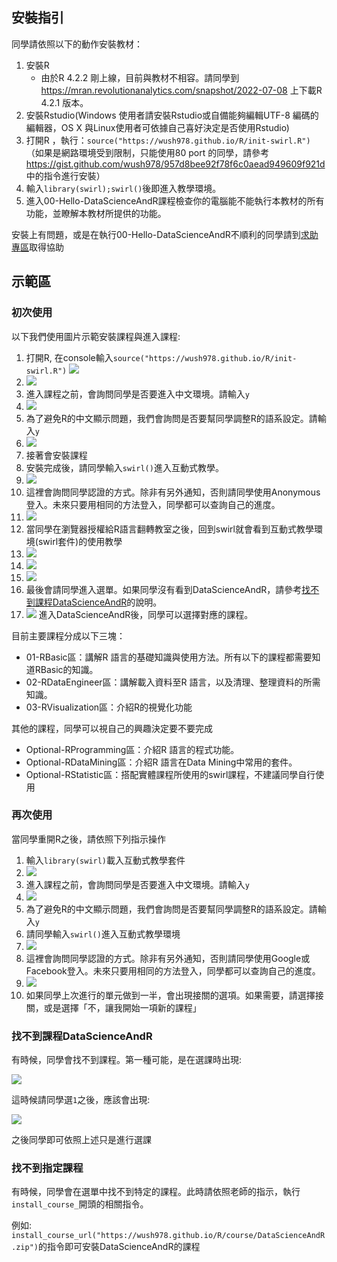 ## 安裝指引

同學請依照以下的動作安裝教材：

1. 安裝R
    - 由於R 4.2.2 剛上線，目前與教材不相容。請同學到 <https://mran.revolutionanalytics.com/snapshot/2022-07-08> 上下載R 4.2.1 版本。
2. 安裝Rstudio(Windows 使用者請安裝Rstudio或自備能夠編輯UTF-8 編碼的編輯器，OS X 與Linux使用者可依據自己喜好決定是否使用Rstudio)
3. 打開R ，執行：`source("https://wush978.github.io/R/init-swirl.R")`（如果是網路環境受到限制，只能使用80 port 的同學，請參考 <https://gist.github.com/wush978/957d8bee92f78f6c0aead949609f921d>中的指令進行安裝）
4. 輸入`library(swirl);swirl()`後即進入教學環境。
5. 進入00-Hello-DataScienceAndR課程檢查你的電腦能不能執行本教材的所有功能，並瞭解本教材所提供的功能。

安裝上有問題，或是在執行00-Hello-DataScienceAndR不順利的同學請到[求助專區](#求助專區)取得協助

## 示範區

### 初次使用

以下我們使用圖片示範安裝課程與進入課程:

1. 打開R, 在console輸入`source("https://wush978.github.io/R/init-swirl.R")` ![](https://i.imgur.com/vc2FccR.png)
1. ![](https://i.imgur.com/BnLqwZZ.png) 
1. 進入課程之前，會詢問同學是否要進入中文環境。請輸入`y` 
1. ![](https://i.imgur.com/R6V6Yj5.png) 
1. 為了避免R的中文顯示問題，我們會詢問是否要幫同學調整R的語系設定。請輸入`y`
1. ![](https://i.imgur.com/2kLVQcN.png) 
1. 接著會安裝課程
1. 安裝完成後，請同學輸入`swirl()`進入互動式教學。
1. ![](https://i.imgur.com/ifkXyFS.png)
1. 這裡會詢問同學認證的方式。除非有另外通知，否則請同學使用Anonymous登入。未來只要用相同的方法登入，同學都可以查詢自己的進度。
1. ![](https://i.imgur.com/rDZ6IAL.png) 
1. 當同學在瀏覽器授權給R語言翻轉教室之後，回到swirl就會看到互動式教學環境(swirl套件)的使用教學
1. ![](https://i.imgur.com/BRxNZ3E.png) 
1. ![](https://i.imgur.com/ylHLdFQ.png)
1. ![](https://i.imgur.com/toMEI8q.png)
1. 最後會請同學進入選單。如果同學沒有看到DataScienceAndR，請參考[找不到課程DataScienceAndR](#找不到課程DataScienceAndR)的說明。
1. ![](https://i.imgur.com/S89YzLq.png) 進入DataScienceAndR後，同學可以選擇對應的課程。

目前主要課程分成以下三塊：

- 01-RBasic區：講解R 語言的基礎知識與使用方法。所有以下的課程都需要知道RBasic的知識。
- 02-RDataEngineer區：講解載入資料至R 語言，以及清理、整理資料的所需知識。
- 03-RVisualization區：介紹R的視覺化功能

其他的課程，同學可以視自己的興趣決定要不要完成

- Optional-RProgramming區：介紹R 語言的程式功能。
- Optional-RDataMining區：介紹R 語言在Data Mining中常用的套件。
- Optional-RStatistic區：搭配實體課程所使用的swirl課程，不建議同學自行使用

### 再次使用

當同學重開R之後，請依照下列指示操作

1. 輸入`library(swirl)`載入互動式教學套件
1. ![](https://i.imgur.com/3Yrb0qv.png)
1. 進入課程之前，會詢問同學是否要進入中文環境。請輸入`y` 
1. ![](https://i.imgur.com/gWLV8gv.png)
1. 為了避免R的中文顯示問題，我們會詢問是否要幫同學調整R的語系設定。請輸入`y`
1. 請同學輸入`swirl()`進入互動式教學環境
1. ![](https://i.imgur.com/tvYckay.png)
1. 這裡會詢問同學認證的方式。除非有另外通知，否則請同學使用Google或Facebook登入。未來只要用相同的方法登入，同學都可以查詢自己的進度。
1. ![](https://i.imgur.com/OqBs3uY.png)
1. 如果同學上次進行的單元做到一半，會出現接關的選項。如果需要，請選擇接關，或是選擇「不，讓我開始一項新的課程」

### 找不到課程DataScienceAndR

有時候，同學會找不到課程。第一種可能，是在選課時出現:

![](https://i.imgur.com/6oEiWRJ.png)

這時候請同學選`1`之後，應該會出現:

![](https://i.imgur.com/Q33WXT5.png)

之後同學即可依照上述只是進行選課

### 找不到指定課程

有時候，同學會在選單中找不到特定的課程。此時請依照老師的指示，執行`install_course_`開頭的相關指令。

例如: `install_course_url("https://wush978.github.io/R/course/DataScienceAndR.zip")`的指令即可安裝DataScienceAndR的課程

